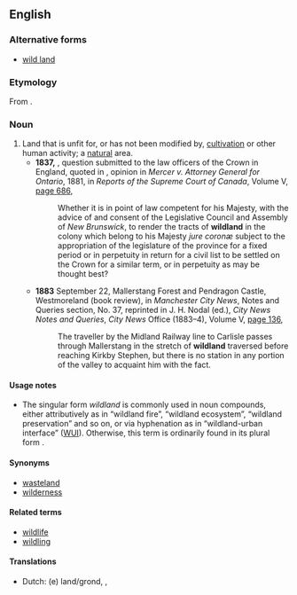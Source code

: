 ==English==

===Alternative forms===
* [[wild land]]

===Etymology===
From {{compound|wild|land|lang=en}}.

===Noun===
{{en-noun|~}}

# Land that is unfit for, or has not been modified by, [[cultivation]] or other human activity; a [[natural]] area.
#* '''1837,''' {{w|Charles Grant, 1st Baron Glenelg|Lord Glenelg}}, question submitted to the law officers of the Crown in England, quoted in {{w|John Wellington Gwynne|Justice Gwynne}}, opinion in ''Mercer v. Attorney General for Ontario'', 1881, in ''Reports of the Supreme Court of Canada'', Volume V, [http://books.google.com/books?id=3JoDAAAAQAAJ&pg=RA1-PA686&dq=wildland page 686],
#*: Whether it is in point of law competent for his Majesty, with the advice of and consent of the Legislative Council and Assembly of ''New Brunswick'', to render the tracts of '''wildland''' in the colony which belong to his Majesty ''jure coronæ'' subject to the appropriation of the legislature of the province for a fixed period or in perpetuity in return for a civil list to be settled on the Crown for a similar term, or in perpetuity as may be thought best?
#* '''1883''' September 22, Mallerstang Forest and Pendragon Castle, Westmoreland (book review), in ''Manchester City News'', Notes and Queries section, No. 37, reprinted in J. H. Nodal (ed.), ''City News Notes and Queries'', ''City News'' Office (1883–4), Volume V, [http://books.google.com/books?id=1fEHAAAAQAAJ&pg=PA136&dq=wildland page 136],
#*: The traveller by the Midland Railway line to Carlisle passes through Mallerstang in the stretch of '''wildland''' traversed before reaching Kirkby Stephen, but there is no station in any portion of the valley to acquaint him with the fact.

====Usage notes====
* The singular form ''wildland'' is commonly used in noun compounds, either attributively as in “wildland fire”, “wildland ecosystem”, “wildland preservation” and so on, or via hyphenation as in “wildland-urban interface” ([[WUI]]). Otherwise, this term is ordinarily found in its plural form {{term|wildlands}}.

====Synonyms====
* [[wasteland]]
* [[wilderness]]

====Related terms====
* [[wildlife]]
* [[wildling]]

====Translations====
{{trans-top|natural area}}
* Dutch: {{t|nl|onbebouwd}}(e) land/grond, {{t+|nl|wildernis}}, {{t+|nl|woestenij}}
{{trans-mid}}
{{trans-bottom}}